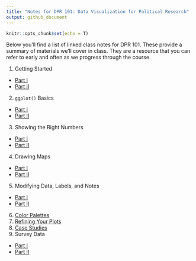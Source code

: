 ```yaml
---
title: "Notes for DPR 101: Data Visualization for Political Research"
output: github_document
---
```


```r
knitr::opts_chunk$set(echo = T)
```

Below you'll find a list of linked class notes for DPR 101. These provide a summary of materials we'll cover in class. They are a resource that you can refer to early and often as we progress through the course.

1. Getting Started 
  - [Part I](https://github.com/milesdwilliams15/Teaching/blob/main/DPR%20101/Notes/01_getting_started.md)
  - [Part II](https://github.com/milesdwilliams15/Teaching/blob/main/DPR%20101/Notes/02_getting_started_cont.md)
2. `ggplot()` Basics
  - [Part I](https://github.com/milesdwilliams15/Teaching/blob/main/DPR%20101/Notes/03_ggplot_pt1.md)
  - [Part II](https://github.com/milesdwilliams15/Teaching/blob/main/DPR%20101/Notes/04_ggplot_pt2.md)
3. Showing the Right Numbers
  - [Part I](https://github.com/milesdwilliams15/Teaching/blob/main/DPR%20101/Notes/05_show_the_right_numbers_pt1.md)
  - [Part II](https://github.com/milesdwilliams15/Teaching/blob/main/DPR%20101/Notes/06_show_the_right_numbers_pt2.md)
4. Drawing Maps
  - [Part I](https://github.com/milesdwilliams15/Teaching/blob/main/DPR%20101/Notes/07_drawing_maps_pt1.md)
  - [Part II](https://github.com/milesdwilliams15/Teaching/blob/main/DPR%20101/Notes/08_drawing_maps_pt2.md)
5. Modifying Data, Labels, and Notes
 - [Part I](https://github.com/milesdwilliams15/Teaching/blob/main/DPR%20101/Notes/09_modifying_data_lables_and_notes_pt1.md)
 - [Part II](https://github.com/milesdwilliams15/Teaching/blob/main/DPR%20101/Notes/10_modifying_data_labels_and_notes_pt2.md)
6. [Color Palettes](https://github.com/milesdwilliams15/Teaching/blob/main/DPR%20101/Notes/11_color_palettes.md)
7. [Refining Your Plots](https://github.com/milesdwilliams15/Teaching/blob/main/DPR%20101/Notes/12_refining_plots.md)
8. [Case Studies](https://github.com/milesdwilliams15/Teaching/blob/main/DPR%20101/Notes/13_case_studies.md)
9. Survey Data
  - [Part I](https://github.com/milesdwilliams15/Teaching/blob/main/DPR%20101/Notes/14_survey_data.md)
  - [Part II](https://github.com/milesdwilliams15/Teaching/blob/main/DPR%20101/Notes/15_survey_data_pt2.md)